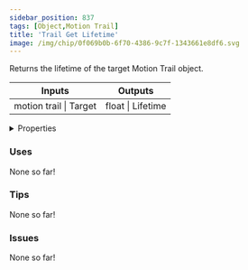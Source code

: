 ```yaml
---
sidebar_position: 837
tags: [Object,Motion Trail]
title: 'Trail Get Lifetime'
image: /img/chip/0f069b0b-6f70-4386-9c7f-1343661e8df6.svg
---
```


Returns the lifetime of the target Motion Trail object.



<IChip uuid="0f069b0b-6f70-4386-9c7f-1343661e8df6"/>

<table><thead><tr><th>Inputs</th><th>Outputs</th></tr></thead><tbody><tr><td>motion trail | Target</td><td>float | Lifetime</td></tr></tbody></table>

<details>
  <summary>Properties</summary>
  <div>
    <div>
    <table>
      <tbody>
        <tr>
          <td>Is beta required?</td>
          <td>No</td>
        </tr>
        <tr>
          <td>Is chip a trolling risk?</td>
          <td>No</td>
        </tr>
        <tr>
          <td>Is chip a role assignment risk?</td>
          <td>No</td>
        </tr>
        <tr>
          <td>Chip UUID</td>
          <td>0f069b0b-6f70-4386-9c7f-1343661e8df6</td>
        </tr>
        <tr>
          <td>Room availability</td>
          <td>Available everywhere</td>
        </tr>
      </tbody>
    </table>
    </div>
  </div>
</details>

### Uses

None so far!

### Tips

None so far!

### Issues

None so far!